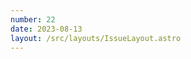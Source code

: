 ```yaml
---
number: 22
date: 2023-08-13
layout: /src/layouts/IssueLayout.astro
---
```



<Title title={`Issue ${frontmatter.number}`} date={frontmatter.date} />

<NewsletterSponsorSlot title="Put your mobile releases on autopilot." url="https://get.runway.team/get-started?utm_campaign%3DiOS%20CI%20Newsletter%26utm_medium%3Dweb%26utm_source%3DiOS%20CI%20Newsletter%20Issue%2022%26utm_content%3Daug_13_23" description="No more cat-herding, spreadsheets, or steady drip of manual busywork. Runway helps your team level up your release coordination and automation, from kickoff to release to rollout." image="/assets/sponsors/runway-alt.png" />

Hey everyone! 👋 Welcome to the **twenty-second** **issue** of the iOS CI Newsletter. Hope you've had a great couple of weeks!

Over the past few weeks, I have been asked by numerous people whether my **most-read articles tweets**, which round up the three posts with the most unique visitors on my blog, are automated or not.

The truth is that they used to be but they no longer are and today I'll tell you **why that is the case and what** I am doing to automate them again 😅.

**How it started**

I initially implemented the automation [as a scheduled GitHub Actions workflow that would run every Friday at noon and invoke a Swift CLI](https://www.polpiella.dev/scheduling-tweets-with-github-actions-and-swift?utm_campaign%3DiOS%20CI%20Newsletter%26utm_medium%3Dweb%26utm_source%3DiOS%20CI%20Newsletter%20Issue%2022%26utm_content%3Daug_13_2).

In turn, the Swift CLI would then make a **network request to my blog's analytics provider to get the week's most read articles**, **format the response** into a tweetable string and communicate with Twitter's API to **post the results to my profile**.

While this approach was simple, it stopped working pretty soon. Due to inactivity in the repository (it only existed to run the workflow), **GitHub Actions decided to turn all workflows off after 60 days**, breaking my automation 😭.

**How it's going**

I could have fixed the issue by having the workflow commit some code back to the repository but that didn't feel like the right solution and I wanted **something scalable that worked long-term**.

After doing some research, I decided to start migrating the CLI code into a **Swift AWS lambda** which would run on a schedule, much like the GitHub Actions workflow did.

I have not yet finished the implementation but I have written [an initial article on how you can set up scheduled Swift AWS lambdas](https://www.polpiella.dev/scheduled-swift-aws-lambdas?utm_campaign%3DiOS%20CI%20Newsletter%26utm_medium%3Dweb%26utm_source%3DiOS%20CI%20Newsletter%20Issue%2022%26utm_content%3Daug_13_2) and, over the next few weeks, I will be sharing how I get on with the rest of the migration! 🎉

## [🔁 Chxcode: a tool to easily manage Xcode versions](https://github.com/klaaspieter/chxcode)

A couple of weeks ago, [and thanks to a Mastodon thread 🐘](https://iosdev.space/@christianselig@mastodon.social/110821564177415531), I came across an awesome tool built by [Klaas Pieter Annema](https://twitter.com/klaaspieter) that allows you to switch between multiple versions of Xcode directly from the command line.

This tool is coming in particularly handy for me this time of year as I have **multiple stable and beta releases of Xcode** installed on my machine and I constantly find myself switching between them 👏.

💡 If you're interested in other cool solutions to the same problem, there is [an amazing article on using keyboard shortcuts to smartly open the correct version of Xcode](https://christianselig.com/2023/08/smartly-open-xcode?utm_campaign%3DiOS%20CI%20Newsletter%26utm_medium%3Dweb%26utm_source%3DiOS%20CI%20Newsletter%20Issue%2022%26utm_content%3Daug_13_2) by [Christian Selig](https://twitter.com/ChristianSelig) and a ruby script you can use directly from your Fastfile by [Wolfgang Lutz](https://iosdev.space/@WLBORg@hachyderm.io).

## [🎉 GitHub's CodeQL and Dependabot now support Swift](https://blog.eidinger.info/github-embraces-swift-and-provides-code-analysis-security-alerts-and-dependency-updates-for-swift-projects?utm_campaign%3DiOS%20CI%20Newsletter%26utm_medium%3Dweb%26utm_source%3DiOS%20CI%20Newsletter%20Issue%2022%26utm_content%3Daug_13_2)

[GitHub](https://twitter.com/GitHubEng) recently announced that both [CodeQL](https://codeql.github.com/) and [Dependabot](https://github.com/dependabot) have now **added support for Swift**. You can now use these tools to **get security alerts**, **detect vulnerabilities** and **automatically update out-of-date dependencies** on Swift projects.

I would thoroughly recommend reading this article by [Marco Eidinger](https://twitter.com/MarcoEidinger) as he goes through everything you need to know about these tools and how you start using them now!

## [🔨 Create Pull Requests automatically using Fastlane](https://mdb1.github.io/2023-08-12-use-fastlane-to-create-prs?utm_campaign%3DiOS%20CI%20Newsletter%26utm_medium%3Dweb%26utm_source%3DiOS%20CI%20Newsletter%20Issue%2022%26utm_content%3Daug_13_2)

I really enjoyed reading this article by [Manuel Herrera](https://twitter.com/manuherrera1) on how to write a Fastlane lane to create Pull Requests directly from the command line.

The lane has a lot of functionality built in and makes creating **comprehensive** and **great-looking** Pull Requests a breeze!

## [📸 Automatic screenshot generation with Fastlane](https://tanaschita.com/20230724-fastlane-screenshots-ios?utm_campaign%3DiOS%20CI%20Newsletter%26utm_medium%3Dweb%26utm_source%3DiOS%20CI%20Newsletter%20Issue%2022%26utm_content%3Daug_13_2)

While often overlooked, I personally believe that [the snapshot action](https://docs.fastlane.tools/actions/snapshot/) is one of Fastlane's **most powerful** and **time-saving** features for developers as it can automatically take screenshots of your mobile application.

In this article, [Natascha Fadeeva](https://twitter.com/tanaschita) goes through how snapshot works and what some of its use cases are.

## [🚨 CloudWatch dashboards and alarms on Mac instances](https://albertodebortoli.com/2023/08/06/cloudwatch-dashboards-and-alarms-on-mac-instances?utm_campaign%3DiOS%20CI%20Newsletter%26utm_medium%3Dweb%26utm_source%3DiOS%20CI%20Newsletter%20Issue%2022%26utm_content%3Daug_13_2)

I am really enjoying all of [Alberto de Bortoli](https://twitter.com/albertodebo)'s AWS-themed articles recently.

This time [Alberto](https://twitter.com/albertodebo) provides a great explanation of the not-trivial and documentation-lacking process of setting up **CloudWatch on Mac EC2 instances** 👏.
